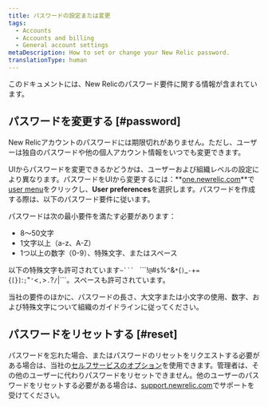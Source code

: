 ```yaml
---
title: パスワードの設定または変更
tags:
  - Accounts
  - Accounts and billing
  - General account settings
metaDescription: How to set or change your New Relic password.
translationType: human
---
```


このドキュメントには、New Relicのパスワード要件に関する情報が含まれています。

## パスワードを変更する [#password]

New Relicアカウントのパスワードには期限切れがありません。ただし、ユーザーは独自のパスワードや他の個人アカウント情報をいつでも変更できます。

UIからパスワードを変更できるかどうかは、ユーザーおよび組織レベルの設定により異なります。パスワードをUIから変更するには：**[one.newrelic.com](https://one.newrelic.com)**で[user menu](/docs/accounts/accounts-billing/general-account-settings/intro-account-settings)をクリックし、**User preferences**を選択します。パスワードを作成する際は、以下のパスワード要件に従います。

パスワードは次の最小要件を満たす必要があります：

* 8～50文字
* 1文字以上（a-z、A-Z）
* 1つ以上の数字（0-9）、特殊文字、またはスペース

以下の特殊文字も許可されています`~``` ` ```!``@``#``$``%``^``&``*``(``)``_``-``+``=``{``[``}``]``:``;``"``'``<``,``>``.``?``/``|``\`。スペースも許可されています。

<Callout variant="important">
  当社の要件のほかに、パスワードの長さ、大文字または小文字の使用、数字、および特殊文字について組織のガイドラインに従ってください。
</Callout>

## パスワードをリセットする [#reset]

パスワードを忘れた場合、またはパスワードのリセットをリクエストする必要がある場合は、当社の[セルフサービスのオプション](/docs/accounts-partnerships/accounts/account-setup/troubleshoot-password-email-address-login-problems#forgot-password)を使用できます。管理者は、その他のユーザーに代わりパスワードをリセットできません。他のユーザーのパスワードをリセットする必要がある場合は、[support.newrelic.com](https://support.newrelic.com)でサポートを受けてください。